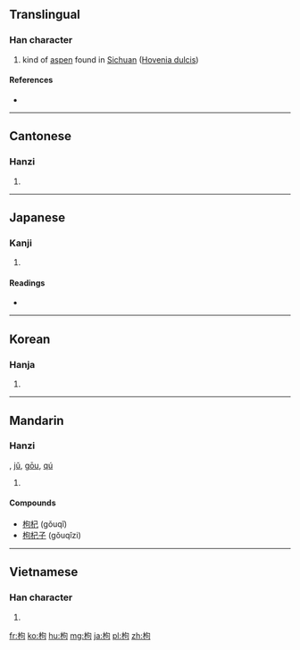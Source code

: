 ==Translingual==

===Han character===
{{Han char|rn=75|rad=木|as=05|sn=9|four=4792<sub>0</sub>|canj=木心口 (DPR)|ids=⿰[[木]][[句]]}}

# kind of [[aspen]] found in [[Sichuan]] ([[Hovenia dulcis]])

====References====
* {{Han ref|kx=0517.120|dkj=14588|dj=0905.150|hdz=21186.100|uh=67B8|ud=26552|bh=AC65|bd=44133}}

----

==Cantonese==

===Hanzi===
{{yue-hanzi|jyut=[[gau2]], [[geoi2]]|y=gau2, geui2}}

# {{defn|lang=yue|sort=木05}}

----

==Japanese==

===Kanji===
{{ja-kanji|grade=|rs=木05}}

# {{defn|lang=ja|sort=木05}}

====Readings====
* {{ja-readings|on=[[く]] (ku), [[こう]] (kō)|kun=[[ひいらぎ]] (hiiragi), [[からたち]] (karatachi), [[まがる]] (magaru)}}

----

==Korean==

===Hanja===
{{ko-hanja|hangeul=구|eumhun=|rv=gu|mr=ku|y=kwu}}

# {{defn|lang=ko|sort=木05}}

----

==Mandarin==

===Hanzi===
{{cmn-hanzi|pin=[[gǒu]] ([[gou3]])|wg=kou<sup>3</sup>}}, [[jǔ]], [[gōu]], [[qú]]

# {{defn|lang=cmn|sort=木05}}

====Compounds====
* [[枸杞]] (gǒuqǐ)
* [[枸杞子]] (gǒuqǐzi)

----

==Vietnamese==

===Han character===
{{vi-hantu|[[cẩu]]|rs=木05}}

# {{defn|lang=vi|sort=木05}}

[[fr:枸]]
[[ko:枸]]
[[hu:枸]]
[[mg:枸]]
[[ja:枸]]
[[pl:枸]]
[[zh:枸]]